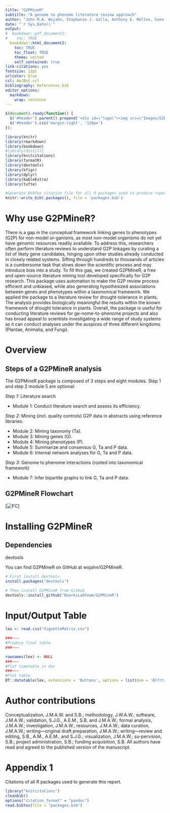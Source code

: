 ```yaml
---
title: "G2PMineR"
subtitle: "A genome to phenome literature review approach"
author: "John M.A. Wojahn, Stephanie J. Galla, Anthony E. Melton, Sven Buerki"
date: "`r Sys.Date()`"
output:
#  bookdown::pdf_document2:
#    toc: TRUE
  bookdown::html_document2: 
    toc: TRUE
    toc_float: TRUE
    theme: united
    self_contained: true
link-citations: yes
fontsize: 12pt
urlcolor: blue
csl: AmJBot.csl
bibliography: References.bib
editor_options: 
  markdown: 
    wrap: sentence
---
```


```js
$(document).ready(function() {
  $('#header').parent().prepend('<div id=\"logo\"><img src=\"Images/G2PMineR_logo.jpg\" style=\"position:absolute; top:0; right:0; padding:10px; height:200px\"></div>');
  $('#header').css('margin-right', '120px')
});
```

```r
library(knitr)
library(rmarkdown)
library(bookdown)
#library(distill)
library(knitcitations)
library(formatR)
library(devtools)
library(kfigr)
library(dplyr)
library(kableExtra)
library(tufte)

#Generate BibTex citation file for all R packages used to produce report
knitr::write_bib(.packages(), file = 'packages.bib')
```

# Why use G2PMineR?

There is a gap in the conceptual framework linking genes to phenotypes (G2P) for non-model or-ganisms, as most non-model organisms do not yet have genomic resources readily available. To address this, researchers often perform literature reviews to understand G2P linkages by curating a list of likely gene candidates, hinging upon other studies already conducted in closely related systems. Sifting through hundreds to thousands of articles is a cumbersome task that slows down the scientific process and may introduce bias into a study.  To fill this gap, we created G2PMineR, a free and open-source literature mining tool developed specifically for G2P research. This package uses automation to make the G2P review process efficient and unbiased, while also generating hypothesized associations between genes and phenotypes within a taxonomical framework. We applied the package to a literature review for drought-tolerance in plants. The analysis provides biologically meaningful the results within the known framework of drought tolerance in plants. Overall, the package is useful for conducting literature reviews for ge-nome-to-phenome projects and also has broad appeal to scientists investigating a wide range of study systems as it can conduct analyses under the auspices of three different kingdoms (Plantae, Animalia, and Fungi).

# Overview

## Steps of a G2PMineR analysis

The G2PMineR package is composed of 3 steps and eight modules. Step 1 and step 2 module 5 are optional:

*Step 1:* Literature search 

- Module 1: Conduct literature search and assess its efficiency.

*Step 2:* Mining (incl. quality controls) G2P data in abstracts using reference libraries.

- Module 2: Mining taxonomy (Ta).
- Module 3: Mining genes (G).
- Module 4: Mining phenotypes (P).
- Module 5: Summarize and consensus G, Ta and P data.
- Module 6: Internal network analyses for G, Ta and P data.

*Step 3:* Genome to phenome interactions (rooted into taxonomical framework) 

- Module 7: Infer bipartite graphs to link G, Ta and P data.

## G2PMineR Flowchart

[![FC](./Flowchart.png "FC")]


# Installing G2PMineR

## Dependencies

devtools

You can find G2PMineR on GitHub at wojahn/G2PMineR.

```r
# First install devtools
install.packages("devtools")

# Then install G2PMineR from GitHub
devtools::install_github("BuerkiLabTeam/G2PMineR")
```

# Input/Output Table

```r
lex <- read.csv("VignetteMatrix.csv") 

###~~~
#Produce final table
###~~~

rownames(lex) <- NULL
###~~~
#Plot timetable in doc
###~~~
#Plot table
DT::datatable(lex, extensions = 'Buttons', options = list(dom = 'Blfrtip', buttons = c('copy', 'csv', 'excel', 'pdf', 'print')), rownames= FALSE)
```

# Author contributions

Conceptualization, J.M.A.W. and S.B.; methodology, J.W.A.W.; software, J.M.A.W.; validation, S.J.G., A.E.M., S.B. and J.M.A.W.; formal analysis, J.M.A.W.; investigation, J.M.A.W.; resources, J.M.A.W.; data curation, J.M.A.W.; writing—original draft preparation, J.M.A.W.; writing—review and editing, S.B., A.M., A.E.M., and S.J.G.; visualization, J.M.A.W.; su-pervision, S.B.; project administration, S.B.; funding acquisition, S.B. All authors have read and agreed to the published version of the manuscript.



<div id="refs"></div>

# Appendix 1 {.appendix}

Citations of all R packages used to generate this report. 

```r
library("knitcitations")
cleanbib()
options("citation_format" = "pandoc")
read.bibtex(file = "packages.bib")
``` 
